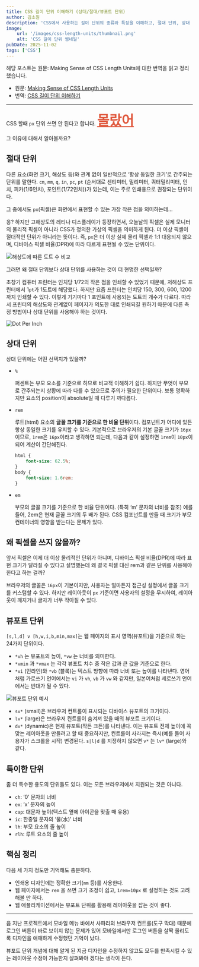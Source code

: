 ```yaml
---
title: CSS 길이 단위 이해하기 (상대/절대/뷰포트 단위)
author: 김소원
description: 'CSS에서 사용하는 길이 단위의 종류와 특징을 이해하고, 절대 단위, 상대 단위, 뷰포트 단위 각각의 사용법과 장단점을 알아보며, 실무에서 효율적으로 활용하는 방법을 정리합니다.'
image:
    url: '/images/css-length-units/thumbnail.png'
    alt: 'CSS 길이 단위 썸네일'
pubDate: 2025-11-02
tags: ['CSS']
---
```


해당 포스트는 원문: Making Sense of CSS Length Units에 대한 번역을 읽고 정리했습니다.

- 원문: [Making Sense of CSS Length Units](https://blog.scottlogic.com/2025/08/22/css-length-units.html)
- 번역: [CSS 길이 단위 이해하기](https://imnotadevleoper.tistory.com/371)

---

CSS 할때 `px` 단위 쓰면 안 된다고 합니다. <span style="color: #E05A3F; font-weight: bold; font-size: 36px; text-decoration: underline;">몰랐어</span>

그 이유에 대해서 알아볼까요?

## 절대 단위

다른 요소(화면 크기, 해상도 등)와 관계 없이 일반적으로 ‘항상 동일한 크기’로 간주되는 단위를 말한다. `cm`, `mm`, `q`, `in`, `pc`, `pt` (순서대로 센티미터, 밀리미터, 쿼터밀리미터, 인치, 피카(1/6인치), 포인트(1/72인치))가 있는데, 이는 주로 인쇄용으로 권장되는 단위이다.

그 중에서도 `px`(픽셀)은 화면에서 표현할 수 있는 가장 작은 점을 의미하는데…

응? 하지만 고해상도의 레티나 디스플레이가 등장하면서, 오늘날의 픽셀은 실제 모니터의 물리적 픽셀이 아니라 CSS가 정의한 가상의 픽셀을 의미하게 된다. 더 이상 픽셀이 절대적인 단위가 아니라는 뜻이다. 즉, `px`은 더 이상 실제 물리 픽셀과 1:1 대응되지 않으며, 디바이스 픽셀 비율(DPR)에 따라 다르게 표현될 수 있는 단위이다.

![해상도에 따른 도트 수 비교](/images/css-length-units/image-dots.png)

그러면 왜 절대 단위보다 상대 단위를 사용하는 것이 더 현명한 선택일까?

초창기 컴퓨터 프린터는 인치당 1/72의 작은 점을 인쇄할 수 있었기 때문에, 저해상도 프린터에서 1`pt`가 1도트에 해당했다. 하지만 요즘 프린터는 인치당 150, 300, 600, 1200까지 인쇄할 수 있다. 이렇게 기기마다 1 포인트에 사용되는 도트의 개수가 다르다. 따라서 프린터의 해상도와 관계없이 페이지가 의도한 대로 인쇄되길 원하기 때문에 다른 측정 방법이나 상대 단위를 사용해야 하는 것이다.

![Dot Per Inch](/images/css-length-units/dot-per-inch.png)

## 상대 단위

상대 단위에는 어떤 선택지가 있을까?

- `%`

    퍼센트는 부모 요소를 기준으로 하므로 비교적 이해하기 쉽다. 하지만 무엇이 부모로 간주되는지 상황에 따라 다를 수 있으므로 주의가 필요한 단위이다. 보통 명확하지만 요소의 position이 absolute일 때 다루기 까다롭다.

- `rem`

    루트(html) 요소의 **글꼴 크기를 기준으로 한 비율 단위**이다. 컴포넌트가 어디에 있든 항상 동일한 크기를 유지할 수 있다. 기본적으로 브라우저의 기본 글꼴 크기가 `16px` 이므로, `1rem`은 `16px`이라고 생각하면 되는데, 다음과 같이 설정하면 `1rem`이 `10px`이 되어 계산이 간단해진다.

    ```css
    html {
        font-size: 62.5%;
    }
    body {
        font-size: 1.6rem;
    }
    ```

- `em`

    부모의 글꼴 크기를 기준으로 한 비율 단위이다. (특히 ‘m’ 문자의 너비를 참조) 예를 들어, 2em은 현재 글꼴 크기의 두 배가 된다. CSS 컴포넌트를 만들 때 크기가 부모 컨테이너의 영향을 받는다는 문제가 있다.

## 왜 픽셀을 쓰지 않을까?

앞서 픽셀은 이제 더 이상 물리적인 단위가 아니며, 디바이스 픽셀 비율(DPR)에 따라 표현 크기가 달라질 수 있다고 설명했는데 왜 결국 픽셀 대신 rem과 같은 단위를 사용해야 한다고 하는 걸까?

브라우저의 글꼴은 `16px`이 기본이지만, 사용자는 얼마든지 접근성 설정에서 글꼴 크기를 커스텀할 수 있다. 하지만 레이아웃이 `px` 기준이면 사용자의 설정을 무시하여, 레이아웃이 깨지거나 글자가 너무 작아질 수 있다.

## 뷰포트 단위

`[s,l,d] v [h,w,i,b,min,max]`는 웹 페이지의 표시 영역(뷰포트)을 기준으로 하는 24가지 단위이다.

- `*vh` 는 뷰포트의 높이, `*vw` 는 너비를 의미한다.
- `*vmin` 과 `*vmax` 는 각각 뷰포트 치수 중 작은 값과 큰 값을 기준으로 한다.
- `*vi` (인라인)와 `*vb` (블록)는 텍스트 방향에 따라 너비 또는 높이를 나타낸다. 영어처럼 가로쓰기 언어에서는 `vi` 가 `vh`, `vb` 가 `vw` 와 같지만, 일본어처럼 세로쓰기 언어에서는 반대가 될 수 있다.

![뷰포트 단위 예시](/images/css-length-units/viewport-example.png)

- `sv*` (small)은 브라우저 컨트롤이 표시되는 디바이스 뷰포트의 크기이다.
- `lv*` (large)은 브라우저 컨트롤이 숨겨져 있을 때의 뷰포트 크기이다.
- `dv*` (dynamic)은 현재 뷰포트(작든 크든)를 나타낸다. 이는 뷰포트 전체 높이에 꼭 맞는 레이아웃을 만들려고 할 때 중요하지만, 컨트롤이 사라지는 즉시(예를 들어 사용자가 스크롤을 시작) 변경된다. `s|l|d` 를 지정하지 않으면 `v*` 는 `lv*` (large)와 같다.

## 특이한 단위

좀 더 특수한 용도의 단위들도 있다. 이는 모든 브라우저에서 지원되는 것은 아니다.

- `ch`: ‘0’ 문자의 너비
- `ex`: ‘x’ 문자의 높이
- `cap`: 대문자 높이(텍스트 옆에 아이콘을 맞출 때 유용)
- `ic`: 한중일 문자의 ‘물(水)’ 너비
- `lh`: 부모 요소의 줄 높이
- `rlh`: 루트 요소의 줄 높이

## 핵심 정리

다음 세 가지 정도만 기억해도 충분하다.

- 인쇄용 디자인에는 정확한 크기(`mm` 등)를 사용한다.
- 웹 페이지에서는 `rem` 을 쓰면 크기 조정이 쉽고, `1rem=10px` 로 설정하는 것도 고려해볼 만 하다.
- 웹 애플리케이션에서는 뷰포트 단위를 활용해 레이아웃을 잡는 것이 좋다.

---

음 지난 프로젝트에서 모바일 메뉴 바에서 사파리의 브라우저 컨트롤(도구 막대) 때문에 로그인 버튼이 바로 보이지 않는 문제가 있어 모바일에서만 로그인 버튼을 살짝 올리도록 디자인을 애매하게 수정했던 기억이 났다.

뷰포트 단위 개념에 대해 알게 된 지금 디자인을 수정하지 않고도 모두를 만족시킬 수 있는 레이아웃 수정이 가능한지 살펴봐야 겠다는 생각이 든다.
